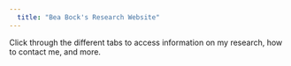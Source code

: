 ```yaml
---
  title: "Bea Bock's Research Website"
---
```

  
Click through the different tabs to access information on my research, how to contact me, and more.
